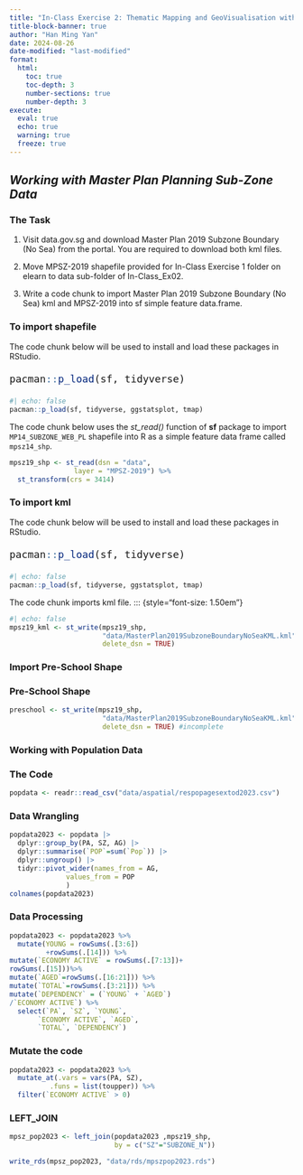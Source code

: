 ```yaml
---
title: "In-Class Exercise 2: Thematic Mapping and GeoVisualisation with R"
title-block-banner: true
author: "Han Ming Yan"
date: 2024-08-26
date-modified: "last-modified"
format:
  html:
    toc: true
    toc-depth: 3
    number-sections: true
    number-depth: 3
execute: 
  eval: true
  echo: true
  warning: true
  freeze: true
---
```


## *Working with Master Plan Planning Sub-Zone Data*

::: panel-tabset
### The Task

1.  Visit data.gov.sg and download Master Plan 2019 Subzone Boundary (No Sea) from the portal. You are required to download both kml files.

2.  Move MPSZ-2019 shapefile provided for In-Class Exercise 1 folder on elearn to data sub-folder of In-Class_Ex02.

3.  Write a code chunk to import Master Plan 2019 Subzone Boundary (No Sea) kml and MPSZ-2019 into sf simple feature data.frame.

### To import shapefile

The code chunk below will be used to install and load these packages in RStudio.

::: {style="font-size: 1.50em"}
```r
pacman::p_load(sf, tidyverse)
```
:::

```r
#| echo: false
pacman::p_load(sf, tidyverse, ggstatsplot, tmap)
```

The code chunk below uses the *st_read()* function of **sf** package to import `MP14_SUBZONE_WEB_PL` shapefile into R as a simple feature data frame called `mpsz14_shp`.

```r
mpsz19_shp <- st_read(dsn = "data",
                layer = "MPSZ-2019") %>%
  st_transform(crs = 3414)
```

### To import kml

The code chunk below will be used to install and load these packages in RStudio.

::: {style="font-size: 1.50em"}
```r
pacman::p_load(sf, tidyverse)
```
:::

```r
#| echo: false
pacman::p_load(sf, tidyverse, ggstatsplot, tmap)
```

The code chunk imports kml file. ::: {style="font-size: 1.50em"}

```r
#| echo: false
mpsz19_kml <- st_write(mpsz19_shp, 
                       "data/MasterPlan2019SubzoneBoundaryNoSeaKML.kml",
                       delete_dsn = TRUE)
```
:::

### **Import Pre-School Shape**

::: panel-tabset
### Pre-School Shape

```r
preschool <- st_write(mpsz19_shp, 
                       "data/MasterPlan2019SubzoneBoundaryNoSeaKML.kml",
                       delete_dsn = TRUE) #incomplete
```
:::

### **Working with Population Data**

::: panel-tabset
### The Code

```r
popdata <- readr::read_csv("data/aspatial/respopagesextod2023.csv")
```
:::

::: panel-tabset
### Data Wrangling

```r
popdata2023 <- popdata |>
  dplyr::group_by(PA, SZ, AG) |>
  dplyr::summarise(`POP`=sum(`Pop`)) |>
  dplyr::ungroup() |>
  tidyr::pivot_wider(names_from = AG,
              values_from = POP
              )
colnames(popdata2023)
```
:::

::: panel-tabset
### Data Processing

```r
popdata2023 <- popdata2023 %>%
  mutate(YOUNG = rowSums(.[3:6])
         +rowSums(.[14])) %>%
mutate(`ECONOMY ACTIVE` = rowSums(.[7:13])+
rowSums(.[15]))%>%
mutate(`AGED`=rowSums(.[16:21])) %>%
mutate(`TOTAL`=rowSums(.[3:21])) %>%  
mutate(`DEPENDENCY` = (`YOUNG` + `AGED`)
/`ECONOMY ACTIVE`) %>%
  select(`PA`, `SZ`, `YOUNG`, 
       `ECONOMY ACTIVE`, `AGED`, 
       `TOTAL`, `DEPENDENCY`)
```

### Mutate the code

```r
popdata2023 <- popdata2023 %>%
  mutate_at(.vars = vars(PA, SZ), 
          .funs = list(toupper)) %>%
  filter(`ECONOMY ACTIVE` > 0)

```

### LEFT_JOIN

```r
mpsz_pop2023 <- left_join(popdata2023 ,mpsz19_shp,
                          by = c("SZ"="SUBZONE_N"))

write_rds(mpsz_pop2023, "data/rds/mpszpop2023.rds")
```
:::
